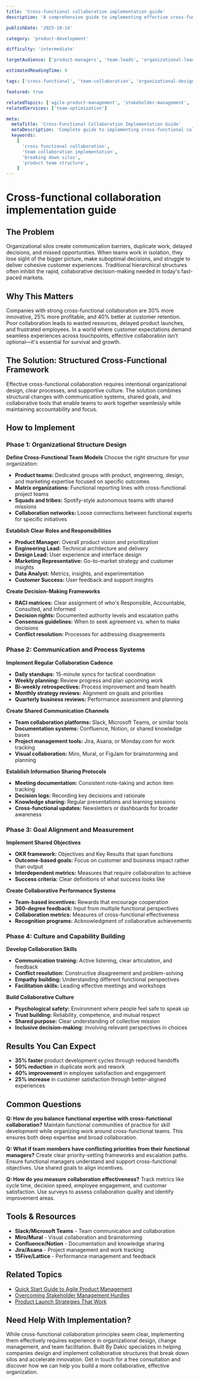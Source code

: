 ```yaml
---
title: 'Cross-functional collaboration implementation guide'
description: 'A comprehensive guide to implementing effective cross-functional collaboration that breaks down silos, accelerates innovation, and drives better product outcomes.'

publishDate: '2025-10-14'

category: 'product-development'

difficulty: 'intermediate'

targetAudience: ['product-managers', 'team-leads', 'organizational-leaders']

estimatedReadingTime: 9

tags: ['cross-functional', 'team-collaboration', 'organizational-design', 'product-teams']

featured: true

relatedTopics: ['agile-product-management', 'stakeholder-management', 'product-strategy']
relatedServices: ['team-optimization']

meta:
  metaTitle: 'Cross-Functional Collaboration Implementation Guide'
  metaDescription: 'Complete guide to implementing cross-functional collaboration. Learn frameworks, tools, and strategies for breaking down silos and driving innovation.'
  keywords:
    [
      'cross functional collaboration',
      'team collaboration implementation',
      'breaking down silos',
      'product team structure',
    ]
---
```


# Cross-functional collaboration implementation guide

## The Problem

Organizational silos create communication barriers, duplicate work, delayed decisions, and missed opportunities. When teams work in isolation, they lose sight of the bigger picture, make suboptimal decisions, and struggle to deliver cohesive customer experiences. Traditional hierarchical structures often inhibit the rapid, collaborative decision-making needed in today's fast-paced markets.

## Why This Matters

Companies with strong cross-functional collaboration are 30% more innovative, 25% more profitable, and 40% better at customer retention. Poor collaboration leads to wasted resources, delayed product launches, and frustrated employees. In a world where customer expectations demand seamless experiences across touchpoints, effective collaboration isn't optional—it's essential for survival and growth.

## The Solution: Structured Cross-Functional Framework

Effective cross-functional collaboration requires intentional organizational design, clear processes, and supportive culture. The solution combines structural changes with communication systems, shared goals, and collaborative tools that enable teams to work together seamlessly while maintaining accountability and focus.

## How to Implement

### Phase 1: Organizational Structure Design

**Define Cross-Functional Team Models**
Choose the right structure for your organization:

- **Product teams:** Dedicated groups with product, engineering, design, and marketing expertise focused on specific outcomes
- **Matrix organizations:** Functional reporting lines with cross-functional project teams
- **Squads and tribes:** Spotify-style autonomous teams with shared missions
- **Collaboration networks:** Loose connections between functional experts for specific initiatives

**Establish Clear Roles and Responsibilities**

- **Product Manager:** Overall product vision and prioritization
- **Engineering Lead:** Technical architecture and delivery
- **Design Lead:** User experience and interface design
- **Marketing Representative:** Go-to-market strategy and customer insights
- **Data Analyst:** Metrics, insights, and experimentation
- **Customer Success:** User feedback and support insights

**Create Decision-Making Frameworks**

- **RACI matrices:** Clear assignment of who's Responsible, Accountable, Consulted, and Informed
- **Decision rights:** Documented authority levels and escalation paths
- **Consensus guidelines:** When to seek agreement vs. when to make decisions
- **Conflict resolution:** Processes for addressing disagreements

### Phase 2: Communication and Process Systems

**Implement Regular Collaboration Cadence**

- **Daily standups:** 15-minute syncs for tactical coordination
- **Weekly planning:** Review progress and plan upcoming work
- **Bi-weekly retrospectives:** Process improvement and team health
- **Monthly strategy reviews:** Alignment on goals and priorities
- **Quarterly business reviews:** Performance assessment and planning

**Create Shared Communication Channels**

- **Team collaboration platforms:** Slack, Microsoft Teams, or similar tools
- **Documentation systems:** Confluence, Notion, or shared knowledge bases
- **Project management tools:** Jira, Asana, or Monday.com for work tracking
- **Visual collaboration:** Miro, Mural, or FigJam for brainstorming and planning

**Establish Information Sharing Protocols**

- **Meeting documentation:** Consistent note-taking and action item tracking
- **Decision logs:** Recording key decisions and rationale
- **Knowledge sharing:** Regular presentations and learning sessions
- **Cross-functional updates:** Newsletters or dashboards for broader awareness

### Phase 3: Goal Alignment and Measurement

**Implement Shared Objectives**

- **OKR framework:** Objectives and Key Results that span functions
- **Outcome-based goals:** Focus on customer and business impact rather than output
- **Interdependent metrics:** Measures that require collaboration to achieve
- **Success criteria:** Clear definitions of what success looks like

**Create Collaborative Performance Systems**

- **Team-based incentives:** Rewards that encourage cooperation
- **360-degree feedback:** Input from multiple functional perspectives
- **Collaboration metrics:** Measures of cross-functional effectiveness
- **Recognition programs:** Acknowledgment of collaborative achievements

### Phase 4: Culture and Capability Building

**Develop Collaboration Skills**

- **Communication training:** Active listening, clear articulation, and feedback
- **Conflict resolution:** Constructive disagreement and problem-solving
- **Empathy building:** Understanding different functional perspectives
- **Facilitation skills:** Leading effective meetings and workshops

**Build Collaborative Culture**

- **Psychological safety:** Environment where people feel safe to speak up
- **Trust building:** Reliability, competence, and mutual respect
- **Shared purpose:** Clear understanding of collective mission
- **Inclusive decision-making:** Involving relevant perspectives in choices

## Results You Can Expect

- **35% faster** product development cycles through reduced handoffs
- **50% reduction** in duplicate work and rework
- **40% improvement** in employee satisfaction and engagement
- **25% increase** in customer satisfaction through better-aligned experiences

## Common Questions

**Q: How do you balance functional expertise with cross-functional collaboration?**
Maintain functional communities of practice for skill development while organizing work around cross-functional teams. This ensures both deep expertise and broad collaboration.

**Q: What if team members have conflicting priorities from their functional managers?**
Create clear priority-setting frameworks and escalation paths. Ensure functional managers understand and support cross-functional objectives. Use shared goals to align incentives.

**Q: How do you measure collaboration effectiveness?**
Track metrics like cycle time, decision speed, employee engagement, and customer satisfaction. Use surveys to assess collaboration quality and identify improvement areas.

## Tools & Resources

- **Slack/Microsoft Teams** - Team communication and collaboration
- **Miro/Mural** - Visual collaboration and brainstorming
- **Confluence/Notion** - Documentation and knowledge sharing
- **Jira/Asana** - Project management and work tracking
- **15Five/Lattice** - Performance management and feedback

## Related Topics

- [Quick Start Guide to Agile Product Management]({{/topics/agile-product-management}})
- [Overcoming Stakeholder Management Hurdles]({{/topics/stakeholder-management}})
- [Product Launch Strategies That Work]({{/topics/product-launch-strategies}})

## Need Help With Implementation?

While cross-functional collaboration principles seem clear, implementing them effectively requires experience in organizational design, change management, and team facilitation. Built By Dakic specializes in helping companies design and implement collaborative structures that break down silos and accelerate innovation. Get in touch for a free consultation and discover how we can help you build a more collaborative, effective organization.
